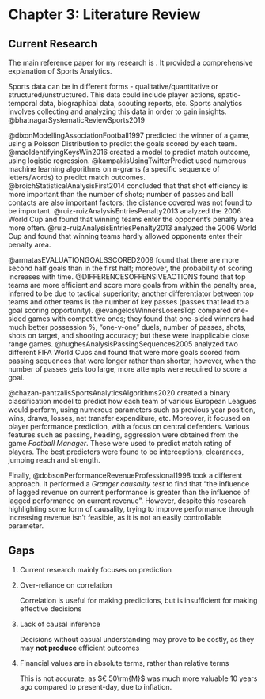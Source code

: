 # Chapter 3: Literature Review

## Current Research

The main reference paper for my research is . It provided a comprehensive explanation of Sports Analytics.

Sports data can be in different forms - qualitative/quantitative or structured/unstructured. This data could include player actions, spatio-temporal data, biographical data, scouting reports, etc. Sports analytics involves collecting and analyzing this data in order to gain insights. @bhatnagarSystematicReviewSports2019

@dixonModellingAssociationFootball1997 predicted the winner of a game, using a Poisson Distribution to predict the goals scored by each team. @maoIdentifyingKeysWin2016 created a model to predict match outcome, using logistic regression. @kampakisUsingTwitterPredict used numerous machine learning algorithms on n-grams (a specific sequence of letters/words) to predict match outcomes. @broichStatisticalAnalysisFirst2014 concluded that that shot efficiency is more important than the number of shots; number of passes and ball contacts are also important factors; the distance covered was not found to be important. @ruiz-ruizAnalysisEntriesPenalty2013 analyzed the 2006 World Cup and found that winning teams enter the opponent’s penalty area more often. @ruiz-ruizAnalysisEntriesPenalty2013 analyzed the 2006 World Cup and found that winning teams hardly allowed opponents enter their penalty area.

@armatasEVALUATIONGOALSSCORED2009 found that there are more second half goals than in the first half; moreover, the probability of scoring increases with time. @DIFFERENCESOFFENSIVEACTIONS found that top teams are more efficient and score more goals from within the penalty area, inferred to be due to tactical superiority; another differentiator between top teams and other teams is the number of key passes (passes that lead to a goal scoring opportunity). @evangelosWinnersLosersTop compared one-sided games with competitive ones; they found that one-sided winners had much better possession %, “one-v-one” duels, number of passes, shots, shots on target, and shooting accuracy; but these were inapplicable close range games. @hughesAnalysisPassingSequences2005 analyzed two different FIFA World Cups and found that were more goals scored from passing sequences that were longer rather than shorter; however, when the number of passes gets too large, more attempts were required to score a goal.

@chazan-pantzalisSportsAnalyticsAlgorithms2020 created a binary classification model to predict how each team of various European Leagues would perform, using numerous parameters such as previous year position, wins, draws, losses, net transfer expenditure, etc. Moreover, it focused on player performance prediction, with a focus on central defenders. Various features such as passing, heading, aggression were obtained from the game *Football Manager*. These were used to predict match rating of players. The best predictors were found to be interceptions, clearances, jumping reach and strength.

Finally, @dobsonPerformanceRevenueProfessional1998 took a different approach. It performed a *Granger causality test* to find that "the influence of lagged revenue on current performance is greater than the influence of lagged performance on current revenue". However, despite this research highlighting some form of causality, trying to improve performance through increasing revenue isn’t feasible, as it is not an easily controllable parameter.

## Gaps

1. Current research mainly focuses on prediction
2. Over-reliance on correlation
   
   Correlation is useful for making predictions, but is insufficient for making effective decisions
3. Lack of causal inference
   
   Decisions without casual understanding may prove to be costly, as they may **not produce** efficient outcomes
4. Financial values are in absolute terms, rather than relative terms
   
   This is not accurate, as $€ 50\rm{M}$ was much more valuable 10 years ago compared to present-day, due to inflation.